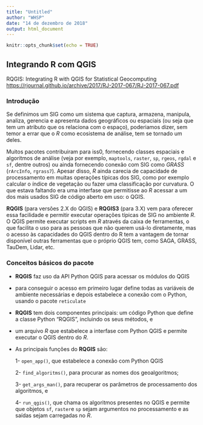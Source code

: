 ```yaml
---
title: "Untitled"
author: "WHSP"
date: "14 de dezembro de 2018"
output: html_document
---
```


```r
knitr::opts_chunk$set(echo = TRUE)
```

## Integrando R com QGIS

RQGIS: Integrating R with QGIS for Statistical Geocomputing <https://rjournal.github.io/archive/2017/RJ-2017-067/RJ-2017-067.pdf>


### Introdução

Se definimos um SIG como um sistema que captura, armazena, manipula, analiza, gerencia e apresenta dados geográficos ou espaciais (ou seja que tem um atributo que os relaciona com o espaço), poderiamos dizer, sem temor a errar que o _R_ como ecosistema de análise, tem se tornado um deles.

Muitos pacotes contribuiram para iss0, fornecendo classes espaciais e algoritmos de análise (veja por exemplo, `maptools`, `raster`, `sp`, `rgeos`, `rgdal` e `sf`, dentre outros) ou ainda fornecendo conexão com SIG como _GRASS_ (`rArcInfo`, `rgrass7`). Apesar disso, _R_ ainda carecia de capacidade de processamento em muitas operações típicas dos SIG, como por exemplo calcular o índice de vegetação ou fazer uma classificação por curvatura. O que estava faltando era uma interfase que permitisse ao _R_ acessar a um dos mais usados SIG de código aberto em uso: o QGIS.

**RQGIS** (para versões 2.X do QGIS) e **RQGIS3** (para 3.X) vem para oferecer essa facilidade e permitir executar operações típicas de SIG no ambiente _R_. O QGIS permite executar scripts em _R_ através da caixa de ferramentas, o que facilita o uso para as pessoas que não querem usá-lo diretamente, mas o acesso às capacidades do QGIS dentro do R tem a vantagem de tornar disponível outras ferramentas que o próprio QGIS tem, como SAGA, GRASS, TauDem, Lidar, etc.

### Conceitos básicos do pacote

  - **RQGIS** faz uso da API Python QGIS para acessar os módulos do QGIS
  
  - para conseguir o acesso em primeiro lugar define todas as variáveis de ambiente necessárias e depois estabelece a conexão com o Python, usando o pacote `reticulate`
  
  - **RQGIS** tem dois componentes principais: um código Python que define a classe Python "RQGIS", incluindo os seus métodos, e
  
  - um arquivo _R_ que estabelece a interfase com Python QGIS e permite executar o QGIS dentro do _R_.
  
  - As principais funções do **RQGIS** são:
  
    1- `open_app()`, que estabelece a conexão com Python QGIS
    
    2- `find_algoritms()`, para procurar as nomes dos geoalgoritmos;
    
    3- `get_args_man()`, para recuperar os parâmetros de processamento dos algoritmos, e
    
    4- `run_qgis()`, que chama os algoritmos presentes no QGIS e permite que objetos `sf`, `raster`e `sp` sejam argumentos no processamento e as saídas sejam carregadas no _R_.
    
    


